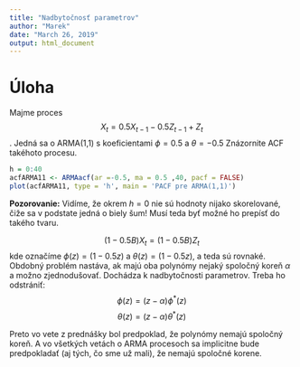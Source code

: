 ```yaml
---
title: "Nadbytočnosť parametrov"
author: "Marek"
date: "March 26, 2019"
output: html_document
---
```


# Úloha
Majme proces $$X_t = 0.5X_{t-1} - 0.5Z_{t-1} + Z_t$$. Jedná sa o ARMA(1,1) s koeficientami $\phi = 0.5$ a $\theta = -0.5$
Znázornite ACF takéhoto procesu.

```r
h = 0:40
acfARMA11 <- ARMAacf(ar =-0.5, ma = 0.5 ,40, pacf = FALSE)
plot(acfARMA11, type = 'h', main = 'PACF pre ARMA(1,1)')
```

**Pozorovanie:** Vidíme, že okrem $h = 0$ nie sú hodnoty nijako skorelované, čiže sa v podstate jedná o biely šum! Musí teda byť možné ho prepísť do takého tvaru.

$$ (1-0.5B)X_t = (1-0.5B)Z_t$$
kde označíme $\phi(z) = (1-0.5z)$ a $\theta(z) = (1-0.5z)$, a teda sú rovnaké. Obdobný problém nastáva, ak majú oba polynómy nejaký spoločný koreň $\alpha$ a možno zjednodušovať. Dochádza k nadbytočnosti parametrov. Treba ho odstrániť:
$$\phi(z) = (z-\alpha) \phi^*(z)$$
$$\theta(z) = (z-\alpha) \theta^*(z)$$

Preto vo vete z prednášky bol predpoklad, že polynómy nemajú spoločný koreň. A vo všetkých vetách o ARMA procesoch sa implicitne bude predpokladať (aj tých, čo sme už mali), že nemajú spoločné korene.

